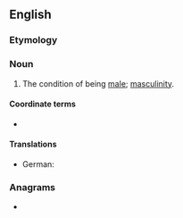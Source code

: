 ==English==

===Etymology===
{{suffix|male|ness|lang=en}}

===Noun===
{{en-noun|~|es}}

# The condition of being [[male]]; [[masculinity]].

====Coordinate terms====
* {{l|en|femaleness}}

====Translations====
{{trans-top|condition of being male}}
* German: {{t+|de|Männlichkeit|f}}
{{trans-mid}}
{{trans-bottom}}

===Anagrams===
* {{anagrams|en|Sleemans|lameness|maneless|meanless|nameless|salesmen}}